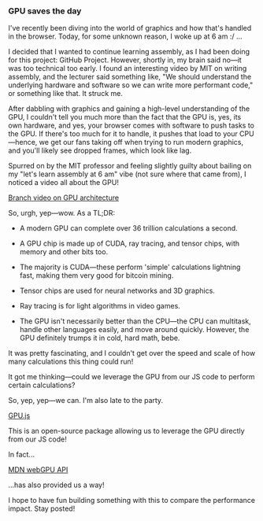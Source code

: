### GPU saves the day

I've recently been diving into the world of graphics and how that's handled in the browser. Today, for some unknown reason, I woke up at 6 am :/ ...

I decided that I wanted to continue learning assembly, as I had been doing for this project: GitHub Project. However, shortly in, my brain said no—it was too technical too early. I found an interesting video by MIT on writing assembly, and the lecturer said something like, "We should understand the underlying hardware and software so we can write more performant code," or something like that. It struck me.

After dabbling with graphics and gaining a high-level understanding of the GPU, I couldn't tell you much more than the fact that the GPU is, yes, its own hardware, and yes, your browser comes with software to push tasks to the GPU. If there's too much for it to handle, it pushes that load to your CPU—hence, we get our fans taking off when trying to run modern graphics, and you'll likely see dropped frames, which look like lag.

Spurred on by the MIT professor and feeling slightly guilty about bailing on my "let's learn assembly at 6 am" vibe (not sure where that came from), I noticed a video all about the GPU!

[Branch video on GPU architecture](https://www.youtube.com/watch?v=h9Z4oGN89MU)

So, urgh, yep—wow. As a TL;DR:

-   A modern GPU can complete over 36 trillion calculations a second.

-   A GPU chip is made up of CUDA, ray tracing, and tensor chips, with memory and other bits too.

-   The majority is CUDA—these perform 'simple' calculations lightning fast, making them very good for bitcoin mining.

-   Tensor chips are used for neural networks and 3D graphics.

-   Ray tracing is for light algorithms in video games.

-   The GPU isn't necessarily better than the CPU—the CPU can multitask, handle other languages easily, and move around quickly. However, the GPU definitely trumps it in cold, hard math, bebe.

It was pretty fascinating, and I couldn't get over the speed and scale of how many calculations this thing could run!

It got me thinking—could we leverage the GPU from our JS code to perform certain calculations?

So, yep, yep—we can. I'm also late to the party.

[GPU.js](https://gpu.rocks/)

This is an open-source package allowing us to leverage the GPU directly from our JS code!

In fact...

[MDN webGPU API](https://developer.mozilla.org/en-US/docs/Web/API/WebGPU_API)

...has also provided us a way!

I hope to have fun building something with this to compare the performance impact. Stay posted!
